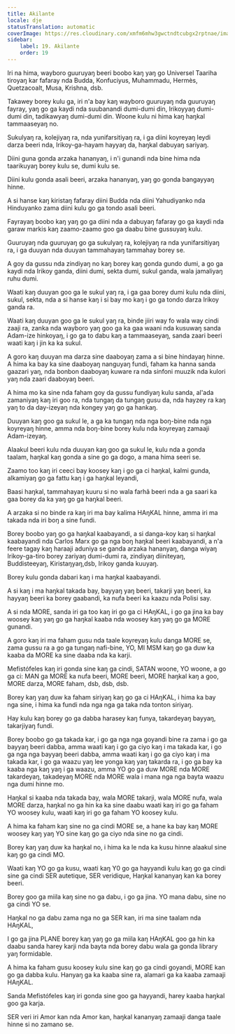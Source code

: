```yaml
---
title: Akilante
locale: dje
statusTranslation: automatic
coverImage: https://res.cloudinary.com/xmfm6mhw3gwctndtcubgx2rptnae/image/upload/v1740337243/small_cover_educacion_fundamental_a051170f1c.webp
sidebar:
    label: 19. Akilante
    order: 19
---
```

Iri na hima, wayboro guuruyaŋ beeri boobo kaŋ yaŋ go Universel Taariha tiroyaŋ kar fafaray nda Budda, Konfuciyus, Muhammadu, Hermès, Quetzacoalt, Musa, Krishna, dsb.

Takawey borey kulu ga, iri n'a bay kaŋ wayboro guuruyaŋ nda guuruyaŋ fayray, yaŋ go ga kaydi nda suubanandi dumi-dumi din, Irikoyyaŋ dumi-dumi din, tadikawyaŋ dumi-dumi din. Woone kulu ni hima kaŋ haŋkal tammaaseyaŋ no.

Sukulyaŋ ra, kolejiyaŋ ra, nda yunifarsitiyaŋ ra, i ga diini koyreyaŋ leydi darza beeri nda, Irikoy-ga-hayam hayyaŋ da, haŋkal dabuyaŋ sariyaŋ.

Diini guna gonda arzaka hananyaŋ, i n'i gunandi nda bine hima nda taarikuyaŋ borey kulu se, dumi kulu se.

Diini kulu gonda asali beeri, arzaka hananyaŋ, yaŋ go gonda bangayyaŋ hinne.

A si hanse kaŋ kiristaŋ fafaray diini Budda nda diini Yahudiyanko nda Hinduyanko zama diini kulu go ga tondo asali beeri.

Fayrayaŋ boobo kaŋ yaŋ go ga diini nda a dabuyaŋ fafaray go ga kaydi nda garaw markis kaŋ zaamo-zaamo goo ga daabu bine gussuyaŋ kulu.

Guuruyaŋ nda guuruyaŋ go ga sukulyaŋ ra, kolejiyaŋ ra nda yunifarsitiyaŋ ra, i ga duuyan nda duuyan tammahayaŋ tammahay borey se.

A goy da gussu nda zindiyaŋ no kaŋ borey kaŋ gonda gundo dumi, a go ga kaydi nda Irikoy ganda, diini dumi, sekta dumi, sukul ganda, wala jamaliyaŋ ruhu dumi.

Waati kaŋ duuyan goo ga le sukul yaŋ ra, i ga gaa borey dumi kulu nda diini, sukul, sekta, nda a si hanse kaŋ i si bay mo kaŋ i go ga tondo darza Irikoy ganda ra.

Waati kaŋ duuyan goo ga le sukul yaŋ ra, binde jiiri way fo wala way cindi zaaji ra, zanka nda wayboro yaŋ goo ga ka gaa waani nda kusuwaŋ sanda Adam-ize hinkoyaŋ, i go ga to dabu kaŋ a tammaaseyaŋ, sanda zaari beeri waati kaŋ i jin ka ka sukul.

A goro kaŋ duuyan ma darza sine daaboyaŋ zama a si bine hindayaŋ hinne. A hima ka bay ka sine daaboyaŋ nanguyaŋ fundi, faham ka hanna sanda gaazari yaŋ, nda bonbon daaboyaŋ kuware ra nda sinfoni muuzik nda kulori yaŋ nda zaari daaboyaŋ beeri.

A hima mo ka sine nda faham goy da gussu fundiyaŋ kulu sanda, al'ada zamaniyaŋ kaŋ iri goo ra, nda tungaŋ da tungaŋ gusu da, nda hayzey ra kaŋ yaŋ to da day-izeyaŋ nda kongey yaŋ go ga hankaŋ.

Duuyan kaŋ goo ga sukul le, a ga ka tungaŋ nda nga boŋ-bine nda nga koyreyaŋ hinne, amma nda boŋ-bine borey kulu nda koyreyaŋ zamaaji Adam-izeyaŋ.

Alaakul beeri kulu nda duuyan kaŋ goo ga sukul le, kulu nda a gonda taalam, haŋkal kaŋ gonda a sine go ga dogo, a mana hima seeri se.

Zaamo too kaŋ iri ceeci bay koosey kaŋ i go ga ci haŋkal, kalmi gunda, alkamiyaŋ go ga fattu kaŋ i ga haŋkal leyandi,

Baasi haŋkal, tammahayaŋ kuuru si no wala farhã beeri nda a ga saari ka gaa borey da ka yaŋ go ga haŋkal beeri.

A arzaka si no binde ra kaŋ iri ma bay kalima HAŋKAL hinne, amma iri ma takada nda iri boŋ a sine fundi.

Borey boobo yaŋ go ga haŋkal kaabayandi, a si danga-koy kaŋ si haŋkal kaabayandi nda Carlos Marx go ga nga boŋ haŋkal beeri kaabayandi, a n'a feere tagay kaŋ haraaji aduniya se ganda arzaka hananyaŋ, danga wiyaŋ Irikoy-ga-tiro borey zariyaŋ dumi-dumi ra, zindiyaŋ diiniteyaŋ, Buddisteeyaŋ, Kiristaŋyaŋ,dsb, Irikoy ganda kuuyaŋ.

Borey kulu gonda dabari kaŋ i ma haŋkal kaabayandi.

A si kaŋ i ma haŋkal takada bay, bayyaŋ yaŋ beeri, takarji yaŋ beeri, ka hayyaŋ beeri ka borey gaabandi, ka nufa beeri ka kaazu nda Polisi say.

A si nda MORE, sanda iri ga too kaŋ iri go ga ci HAŋKAL, i go ga jina ka bay woosey kaŋ yaŋ go ga haŋkal kaaba nda woosey kaŋ yaŋ go ga MORE gunandi.

A goro kaŋ iri ma faham gusu nda taale koyreyaŋ kulu danga MORE se, zama gussu ra a go ga tungaŋ nafi-bine, YO, MI MSM kaŋ go ga duw ka kaaba da MORE ka sine daaba nda ka karji.

Mefistófeles kaŋ iri gonda sine kaŋ ga cindi, SATAN woone, YO woone, a go ga ci: MAN ga MORE ka nufa beeri, MORE beeri, MORE haŋkal kaŋ a goo, MORE darza, MORE faham, dsb, dsb, dsb.

Borey kaŋ yaŋ duw ka faham siriyaŋ kaŋ go ga ci HAŋKAL, i hima ka bay nga sine, i hima ka fundi nda nga nga ga taka nda tonton siriyaŋ.

Hay kulu kaŋ borey go ga dabba harasey kaŋ funya, takardeyaŋ bayyaŋ, takarjiyaŋ fundi.

Borey boobo go ga takada kar, i go ga nga nga goyandi bine ra zama i go ga bayyaŋ beeri dabba, amma waati kaŋ i go ga ciyo kaŋ i ma takada kar, i go ga nga nga bayyaŋ beeri dabba, amma waati kaŋ i go ga ciyo kaŋ i ma takada kar, i go ga waazu yaŋ lee yonga kaŋ yaŋ takarda ra, i go ga bay ka kaaba nga kaŋ yaŋ i ga waazu, amma YO go ga duw MORE nda MORE takardeyaŋ, takadeyaŋ MORE nda MORE wala i mana nga nga bayta waazu nga dumi hinne mo.

Haŋkal si kaaba nda takada bay, wala MORE takarji, wala MORE nufa, wala MORE darza, haŋkal no ga hin ka ka sine daabu waati kaŋ iri go ga faham YO woosey kulu, waati kaŋ iri go ga faham YO koosey kulu.

A hima ka faham kaŋ sine no ga cindi MORE se, a hane ka bay kaŋ MORE woosey kaŋ yaŋ YO sine kaŋ go ga ciyo nda sine no ga cindi.

Borey kaŋ yaŋ duw ka haŋkal no, i hima ka le nda ka kusu hinne alaakul sine kaŋ go ga cindi MO.

Waati kaŋ YO go ga kusu, waati kaŋ Y0 go ga hayyandi kulu kaŋ go ga cindi sine ga cindi SER autetique, SER veridique, Haŋkal kananyaŋ kan ka borey beeri.

Borey goo ga miila kaŋ sine no ga dabu, i go ga jina. YO mana dabu, sine no ga cindi YO se.

Haŋkal no ga dabu zama nga no ga SER kan, iri ma sine taalam nda HAŋKAL,

I go ga jina PLANE borey kaŋ yaŋ go ga miila kaŋ HAŋKAL goo ga hin ka daabu sanda harey karji nda bayta nda borey dabu wala ga gonda library yaŋ formidable.

A hima ka faham gusu koosey kulu sine kaŋ go ga cindi goyandi, MORE kan go ga dabba kulu. Hanyaŋ ga ka kaaba sine ra, alamari ga ka kaaba zamaaji HAŋKAL.

Sanda Mefistófeles kaŋ iri gonda sine goo ga hayyandi, harey kaaba haŋkal goo ga karja.

SER veri iri Amor kan nda Amor kan, haŋkal kananyaŋ zamaaji danga taale hinne si no zamano se.

